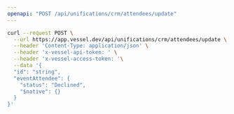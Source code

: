 ```yaml
---
openapi: "POST /api/unifications/crm/attendees/update"
---
```


<RequestExample>

```bash Request
curl --request POST \
  --url https://app.vessel.dev/api/unifications/crm/attendees/update \
  --header 'Content-Type: application/json' \
  --header 'x-vessel-api-token: ' \
  --header 'x-vessel-access-token: '\
  --data '{
  "id": "string",
  "eventAttendee": {
    "status": "Declined",
    "$native": {}
  }
}'
```

</RequestExample>



